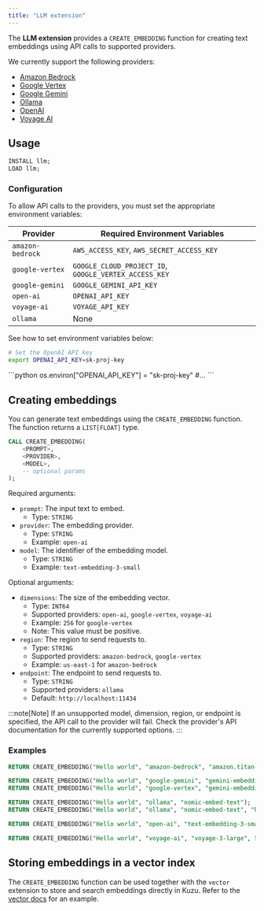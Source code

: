 ```yaml
---
title: "LLM extension"
---
```



The **LLM extension** provides a `CREATE_EMBEDDING` function for creating text embeddings using API calls to supported providers.

We currently support the following providers:

* [Amazon Bedrock](https://docs.aws.amazon.com/bedrock/latest/userguide/titan-embedding-models.html)
* [Google Vertex](https://cloud.google.com/vertex-ai/generative-ai/docs/embeddings/get-text-embeddings)
* [Google Gemini](https://ai.google.dev/gemini-api/docs/embeddings)
* [Ollama](https://ollama.com/blog/embedding-models)
* [OpenAI](https://platform.openai.com/docs/guides/embeddings)
* [Voyage AI](https://docs.voyageai.com/docs/embeddings)

## Usage

```sql
INSTALL llm;
LOAD llm;
```

### Configuration

To allow API calls to the providers, you must set the appropriate environment variables:

| Provider | Required Environment Variables |
| --- | --- |
| `amazon-bedrock` | `AWS_ACCESS_KEY`, `AWS_SECRET_ACCESS_KEY` |
| `google-vertex` | `GOOGLE_CLOUD_PROJECT_ID`, `GOOGLE_VERTEX_ACCESS_KEY` |
| `google-gemini` | `GOOGLE_GEMINI_API_KEY` |
| `open-ai` | `OPENAI_API_KEY` |
| `voyage-ai` | `VOYAGE_API_KEY` |
| `ollama` | None |

See how to set environment variables below:

<Tabs>
<TabItem value="cypher" label="Cypher">

```bash
# Set the OpenAI API key
export OPENAI_API_KEY=sk-proj-key
```

</TabItem>

<TabItem value="python" label="Python">
```python
os.environ["OPENAI_API_KEY"] = "sk-proj-key"
#...
```

</TabItem>
</Tabs>

## Creating embeddings

You can generate text embeddings using the `CREATE_EMBEDDING` function. The function returns a `LIST[FLOAT]` type.

```sql
CALL CREATE_EMBEDDING(
    <PROMPT>,
    <PROVIDER>,
    <MODEL>,
    -- optional params
);
```

Required arguments:

- `prompt`: The input text to embed.
    - Type: `STRING`
- `provider`: The embedding provider.
    - Type: `STRING`
    - Example: `open-ai`
- `model`: The identifier of the embedding model.
    - Type: `STRING`
    - Example: `text-embedding-3-small`

Optional arguments:

- `dimensions`: The size of the embedding vector.
    - Type: `INT64`
    - Supported providers: `open-ai`, `google-vertex`, `voyage-ai`
    - Example: `256` for `google-vertex`
    - Note: This value must be positive.
- `region`: The region to send requests to.
    - Type: `STRING`
    - Supported providers: `amazon-bedrock`, `google-vertex`
    - Example: `us-east-1` for `amazon-bedrock`
- `endpoint`: The endpoint to send requests to.
    - Type: `STRING`
    - Supported providers: `ollama`
    - Default: `http://localhost:11434`

:::note[Note]
If an unsupported model, dimension, region, or endpoint is specified, the API call to the provider will fail. Check the provider's API documentation for the currently supported options.
:::

### Examples

```sql
RETURN CREATE_EMBEDDING("Hello world", "amazon-bedrock", "amazon.titan-embed-text-v1", "us-east-1");

RETURN CREATE_EMBEDDING("Hello world", "google-gemini", "gemini-embedding-exp-03-07");
RETURN CREATE_EMBEDDING("Hello world", "google-vertex", "gemini-embedding-001", 256, "us-east1");

RETURN CREATE_EMBEDDING("Hello world", "ollama", "nomic-embed-text");
RETURN CREATE_EMBEDDING("Hello world", "ollama", "nomic-embed-text", "http://endpoint.example.com:8000");

RETURN CREATE_EMBEDDING("Hello world", "open-ai", "text-embedding-3-small");

RETURN CREATE_EMBEDDING("Hello world", "voyage-ai", "voyage-3-large", 512);
```

## Storing embeddings in a vector index

The `CREATE_EMBEDDING` function can be used together with the `vector` extension to store and search embeddings
directly in Kuzu. Refer to the [vector docs](/extensions/vector) for an example.
